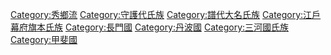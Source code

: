 [[Category:秀鄉流|Category:秀鄉流]]
[[Category:守護代氏族|Category:守護代氏族]]
[[Category:譜代大名氏族|Category:譜代大名氏族]]
[[Category:江戶幕府旗本氏族|Category:江戶幕府旗本氏族]]
[[Category:長門國|Category:長門國]]
[[Category:丹波國|Category:丹波國]]
[[Category:三河國氏族|Category:三河國氏族]]
[[Category:甲斐國|Category:甲斐國]]